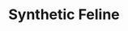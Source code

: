 ---
title: "Synthetic Feline"
description: "Creating and modeling a design that blends organic and hard surface modeling techniques together."
tags: ["3d model"]
image: "../../images/covers/Synthetic Feline.jpg"
---
